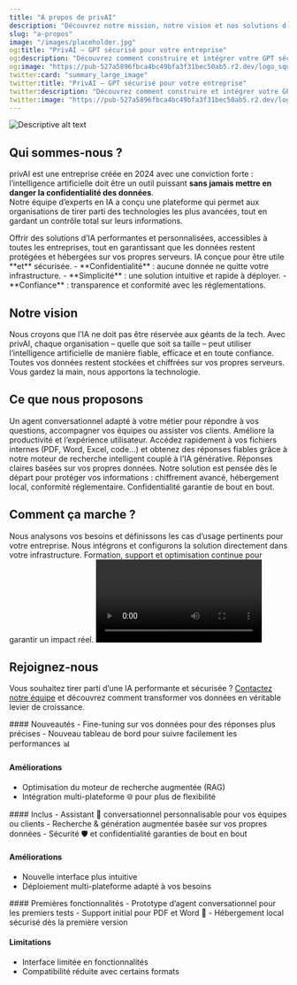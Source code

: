 ```yaml
---
title: "À propos de privAI"
description: "Découvrez notre mission, notre vision et nos solutions d’intelligence artificielle sécurisée et personnalisée"
slug: "a-propos"
image: "/images/placeholder.jpg"
og:title: "PrivAI – GPT sécurisé pour votre entreprise"
og:description: "Découvrez comment construire et intégrer votre GPT sécurisé avec PrivAI."
og:image: "https://pub-527a5896fbca4bc49bfa3f31bec50ab5.r2.dev/logo_square.png"
twitter:card: "summary_large_image"
twitter:title: "PrivAI – GPT sécurisé pour votre entreprise"
twitter:description: "Découvrez comment construire et intégrer votre GPT sécurisé avec PrivAI."
twitter:image: "https://pub-527a5896fbca4bc49bfa3f31bec50ab5.r2.dev/logo_square.png"
---
```


<Frame>
  <img src="../images/accueil.png" alt="Descriptive alt text" />
</Frame>

## Qui sommes-nous ?

privAI est une entreprise créée en 2024 avec une conviction forte : l’intelligence artificielle doit être un outil puissant **sans jamais mettre en danger la confidentialité des données**.  
Notre équipe d’experts en IA a conçu une plateforme qui permet aux organisations de tirer parti des technologies les plus avancées, tout en gardant un contrôle total sur leurs informations.

<AccordionGroup>
<Accordion title="Notre mission">
Offrir des solutions d’IA performantes et personnalisées, accessibles à toutes les entreprises, tout en garantissant que les données restent protégées et hébergées sur vos propres serveurs.

<Check>
IA conçue pour être utile **et** sécurisée.
</Check>
</Accordion>

<Accordion title="Nos valeurs">
- **Confidentialité** : aucune donnée ne quitte votre infrastructure.  
- **Simplicité** : une solution intuitive et rapide à déployer.  
- **Confiance** : transparence et conformité avec les réglementations.  
</Accordion>
</AccordionGroup>

## Notre vision

<Tabs>
<Tab title="L'IA au service des entreprises">
Nous croyons que l’IA ne doit pas être réservée aux géants de la tech. Avec privAI, chaque organisation – quelle que soit sa taille – peut utiliser l’intelligence artificielle de manière fiable, efficace et en toute confiance.
</Tab>

<Tab title="Priorité à la sécurité">
Toutes vos données restent stockées et chiffrées sur vos propres serveurs. Vous gardez la main, nous apportons la technologie.
</Tab>
</Tabs>

## Ce que nous proposons

<CardGroup cols={3}>
<Card title="Assistant conversationnel sur mesure" icon="message-circle">
Un agent conversationnel adapté à votre métier pour répondre à vos questions, accompagner vos équipes ou assister vos clients.

<Check>
Améliore la productivité et l’expérience utilisateur.
</Check>
</Card>

<Card title="Recherche augmentée (RAG)" icon="search">
Accédez rapidement à vos fichiers internes (PDF, Word, Excel, code…) et obtenez des réponses fiables grâce à notre moteur de recherche intelligent couplé à l’IA générative.

<Check>
Réponses claires basées sur vos propres données.
</Check>
</Card>

<Card title="Sécurité intégrée" icon="shield">
Notre solution est pensée dès le départ pour protéger vos informations : chiffrement avancé, hébergement local, conformité réglementaire.

<Check>
Confidentialité garantie de bout en bout.
</Check>
</Card>
</CardGroup>

## Comment ça marche ?

<Steps>
<Step title="Diagnostic">
Nous analysons vos besoins et définissons les cas d’usage pertinents pour votre entreprise.
</Step>

<Step title="Mise en place">
Nous intégrons et configurons la solution directement dans votre infrastructure.
</Step>

<Step title="Accompagnement">
Formation, support et optimisation continue pour garantir un impact réel.
</Step>
</Steps>

<Frame>
<video
  controls
  className="w-full aspect-video rounded-xl"
  src="https://pub-527a5896fbca4bc49bfa3f31bec50ab5.r2.dev/demo.mp4"
></video>
</Frame>

## Rejoignez-nous

Vous souhaitez tirer parti d’une IA performante et sécurisée ? [Contactez notre équipe](/contact) et découvrez comment transformer vos données en véritable levier de croissance.

<Update label="v1.1.0" description="Personnalisation avancée">
#### Nouveautés
- Fine-tuning sur vos données pour des réponses plus précises  
- Nouveau tableau de bord pour suivre facilement les performances 📊  

#### Améliorations
- Optimisation du moteur de recherche augmentée (RAG)  
- Intégration multi-plateforme 🌐 pour plus de flexibilité   
</Update>

<Update label="v1.0.0" description="Lancement officiel">
#### Inclus
- Assistant 💬 conversationnel personnalisable pour vos équipes ou clients   
- Recherche & génération augmentée basée sur vos propres données  
- Sécurité 🛡️ et confidentialité garanties de bout en bout 

#### Améliorations
- Nouvelle interface plus intuitive  
- Déploiement multi-plateforme adapté à vos besoins  
</Update>

<Update label="v0.9.0" description="Bêta privée">
#### Premières fonctionnalités
- Prototype d’agent conversationnel pour les premiers tests  
- Support initial pour PDF et Word 📄
- Hébergement local sécurisé dès la première version  

#### Limitations
- Interface limitée en fonctionnalités  
- Compatibilité réduite avec certains formats  
</Update>
